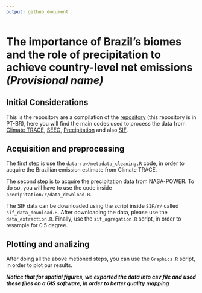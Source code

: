 ```yaml
---
output: github_document
---
```


# **The importance of Brazil’s biomes and the role of precipitation to achieve country-level net emissions** *(Provisional name)*



## **Initial Considerations**

This is the repository are a compilation of the  [repository](https://github.com/arpanosso/climate-trace-br) (this repository is in PT-BR), here you will find the main codes used to process the data from [Climate TRACE](https://climatetrace.org/),  [SEEG](https://seeg.eco.br/), [Precipitation](https://power.larc.nasa.gov/) and also [SIF](https://disc.gsfc.nasa.gov/datasets/OCO2_L2_Lite_SIF_11r/summary/
). 

## **Acquisition and preprocessing**

The first step is use the `data-raw/metadata_cleaning.R` code, in order to acquire the Brazilian emission estimate from Climate TRACE.  

The second step is to acquire the precipitation data from NASA-POWER. To do so, you will have to use the code inside `precipitation/r/data_download.R`.

The SIF data can be downloaded using the script inside `SIF/r/` called `sif_data_download.R`. After downloading the data, please use the `data_extraction.R`. Finally, use the `sif_agregation.R` script, in order to resample for 0.5 degree.

## **Plotting and analizing** 

After doing all the above metioned steps, you can use the `Graphics.R` script, in order to plot our results. 

***Notice that for spatial figures, we exported the data into csv file and used these files on a GIS software, in order to better quality mapping***
